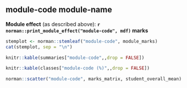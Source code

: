 ## module-code module-name

**Module effect** (as described above): 
**`r norman::print_module_effect("module-code", mdf)` marks**

```r
stemplot <- norman::stemleaf("module-code", module_marks)
cat(stemplot, sep = "\n")
```

```r
knitr::kable(summaries["module-code",,drop = FALSE])
```

\vspace{-10pt}

```r
knitr::kable(classes["module-code (%)",,drop = FALSE])
```
```r
norman::scatter("module-code", marks_matrix, student_overall_mean)
```
